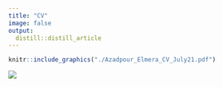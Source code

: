 ```yaml
---
title: "CV"
image: false
output: 
  distill::distill_article
---
```

```r
knitr::include_graphics("./Azadpour_Elmera_CV_July21.pdf")
```


[![](RStudio-ah.gif)](https://github.com/allisonhorst/stats-illustrations/tree/master/rstats-artwork)